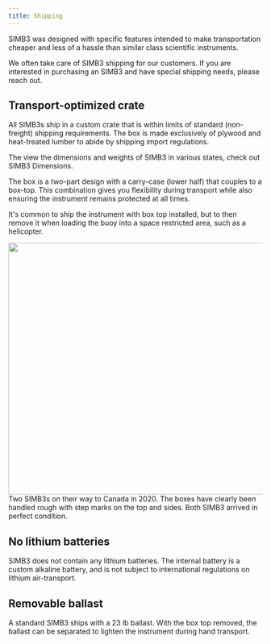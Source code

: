 ```yaml
---
title: Shipping
---
```


SIMB3 was designed with specific features intended to make transportation cheaper and less of a hassle than similar class scientific instruments. 

<AlertBanner icon='🚛' status='info'>
  We often take care of SIMB3 shipping for our customers. If you are interested in purchasing an SIMB3 and have special shipping needs, <Link href='/contact' >please reach out</Link>.
</AlertBanner>

## Transport-optimized crate

All SIMB3s ship in a custom crate that is within limits of standard (non-freight) shipping requirements. The box is made exclusively of plywood and heat-treated lumber to abide by shipping import regulations. 

The view the dimensions and weights of SIMB3 in various states, check out <Link href='/docs/simb3-dimensions'>SIMB3 Dimensions</Link>.

The box is a two-part design with a carry-case (lower half) that couples to a box-top. This combination gives you flexibility during transport while also ensuring the instrument remains protected at all times. 

It's common to ship the instrument with box top installed, but to then remove it when loading the buoy into a space restricted area, such as a helicopter. 

<img src='https://d15g1rufdjpafj.cloudfront.net/documentation/media/7909f23e-736c-4fcf-aab6-2c60d13928b3_simb3-shipping-crate.jpeg' height='500px' width='1000px'/>
<span className='text-invertedShade5 text-sm'>Two SIMB3s on their way to Canada in 2020. The boxes have clearly been handled rough with step marks on the top and sides. Both SIMB3 arrived in perfect condition.</span>

## No lithium batteries

SIMB3 does not contain any lithium batteries. The internal battery is a custom alkaline battery, and is not subject to international regulations on lithium air-transport.

## Removable ballast

A standard SIMB3 ships with a 23 lb ballast. With the box top removed, the ballast can be separated to lighten the instrument during hand transport.